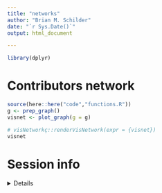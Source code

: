 ```yaml
---
title: "networks"
author: "Brian M. Schilder"
date: "`r Sys.Date()`"
output: html_document

---
```


```r
library(dplyr)

```

# Contributors network

```r
source(here::here("code","functions.R"))
g <- prep_graph()
visnet <- plot_graph(g = g)

# visNetworkç::renderVisNetwork(expr = {visnet})
visnet
```


# Session info
<details>
```r
utils::sessionInfo()
```
</details>